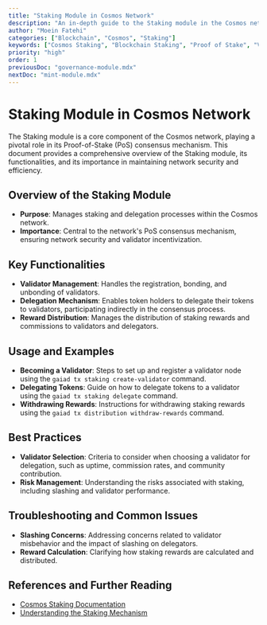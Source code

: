 ```yaml
---
title: "Staking Module in Cosmos Network"
description: "An in-depth guide to the Staking module in the Cosmos network, detailing its mechanisms, functionalities, and role in network security and consensus."
author: "Moein Fatehi"
categories: ["Blockchain", "Cosmos", "Staking"]
keywords: ["Cosmos Staking", "Blockchain Staking", "Proof of Stake", "Validator Nodes", "Delegation"]
priority: "high"
order: 1
previousDoc: "governance-module.mdx"
nextDoc: "mint-module.mdx"
---
```


# Staking Module in Cosmos Network

The Staking module is a core component of the Cosmos network, playing a pivotal role in its Proof-of-Stake (PoS) consensus mechanism. This document provides a comprehensive overview of the Staking module, its functionalities, and its importance in maintaining network security and efficiency.

## Overview of the Staking Module
- **Purpose**: Manages staking and delegation processes within the Cosmos network.
- **Importance**: Central to the network's PoS consensus mechanism, ensuring network security and validator incentivization.

## Key Functionalities
- **Validator Management**: Handles the registration, bonding, and unbonding of validators.
- **Delegation Mechanism**: Enables token holders to delegate their tokens to validators, participating indirectly in the consensus process.
- **Reward Distribution**: Manages the distribution of staking rewards and commissions to validators and delegators.

## Usage and Examples
- **Becoming a Validator**: Steps to set up and register a validator node using the `gaiad tx staking create-validator` command.
- **Delegating Tokens**: Guide on how to delegate tokens to a validator using the `gaiad tx staking delegate` command.
- **Withdrawing Rewards**: Instructions for withdrawing staking rewards using the `gaiad tx distribution withdraw-rewards` command.

## Best Practices
- **Validator Selection**: Criteria to consider when choosing a validator for delegation, such as uptime, commission rates, and community contribution.
- **Risk Management**: Understanding the risks associated with staking, including slashing and validator performance.

## Troubleshooting and Common Issues
- **Slashing Concerns**: Addressing concerns related to validator misbehavior and the impact of slashing on delegators.
- **Reward Calculation**: Clarifying how staking rewards are calculated and distributed.

## References and Further Reading
- [Cosmos Staking Documentation](https://docs.cosmos.network/master/modules/staking/)
- [Understanding the Staking Mechanism](https://blog.cosmos.network/understanding-the-staking-mechanism-a-brief-study-5cadbf1c4c2d)


